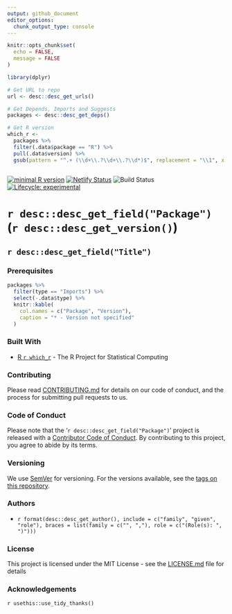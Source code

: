 ```yaml
---
output: github_document
editor_options: 
  chunk_output_type: console
---
```


```r
knitr::opts_chunk$set(
  echo = FALSE, 
  message = FALSE
)
```

```r
library(dplyr)
```

```r
# Get URL to repo
url <- desc::desc_get_urls()

# Get Depends, Imports and Suggests
packages <- desc::desc_get_deps()

# Get R version
which_r <-
  packages %>% 
  filter(.data$package == "R") %>% 
  pull(.data$version) %>% 
  gsub(pattern = "^.+ (\\d+\\.?\\d+\\.?\\d*)$", replacement = "\\1", x = .)
    
```

[![minimal R version](https://img.shields.io/badge/R%3E%3D-`r which_r `-6666ff.svg)](https://cran.r-project.org/) 
[![Netlify Status](https://api.netlify.com/api/v1/badges/b3a76bf0-ec22-487d-b567-7c2ea7ff4812/deploy-status)](https://app.netlify.com/sites/twitterapi/deploys)
![Build Status](https://img.shields.io/travis/timtrice/twitter_api/master.svg)
[![Lifecycle: experimental](https://img.shields.io/badge/lifecycle-experimental-orange.svg)](https://www.tidyverse.org/lifecycle/#experimental)

# `r desc::desc_get_field("Package")` (`r desc::desc_get_version() `)

## `r desc::desc_get_field("Title") `

### Prerequisites

```r
packages %>% 
  filter(type == "Imports") %>% 
  select(-.data$type) %>% 
  knitr::kable(
    col.names = c("Package", "Version"), 
    caption = "* - Version not specified"
  )
```

### Built With

* [R `r which_r `](https://www.r-project.org/) - The R Project for Statistical Computing

### Contributing

Please read [CONTRIBUTING.md](`r url `/blob/master/.github/CONTRIBUTING.md) for details on our code of conduct, and the process for submitting pull requests to us.

### Code of Conduct

Please note that the '`r desc::desc_get_field("Package") `' project is released with a [Contributor Code of Conduct](.github/CODE_OF_CONDUCT.md). By contributing to this project, you agree to abide by its terms.

### Versioning

We use [SemVer](http://semver.org/) for versioning. For the versions available, see the [tags on this repository](`r url `/tags). 

### Authors

  * `r format(desc::desc_get_author(), include = c("family", "given", "role"), braces = list(family = c("", ","), role = c("(Role(s): ", ")"))) `

### License

This project is licensed under the MIT License - see the [LICENSE.md](LICENSE.md) file for details

### Acknowledgements

`r usethis::use_tidy_thanks() `
